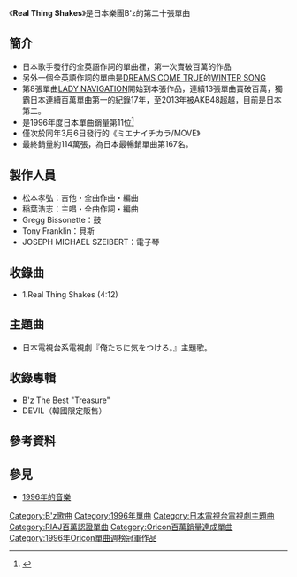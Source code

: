 {{Infobox Single |
| Name           = Real Thing Shakes
| Artist         = [[B'z|B'z]]
| Album          = [[B'z_The_Best_"Treasure"|B'z The Best "Treasure"]]
<!-- 因文件已删，故注解：| Cover          = B'Z Real Thing Shakes.jpg -->
| Released       = 1996年5月15日
| Format         = 8cm [[單曲|單曲CD]]
| Recorded       = 
| Genre          = [[硬式搖滾|硬式搖滾]]
| Length         = 4分12秒
| Label          = [[VERMILLION_RECORDS|Rooms RECORDS]]
| Writer         = [[稻葉浩志|稻葉浩志]]（全作詞）<br/>[[松本孝弘|松本孝弘]]（全作曲）
| Producer       = Andy Johns
| Certification  = Million（[[日本唱片協會|日本唱片協會]]）
| Chart position = * 週間最高排行第1位（[[Oricon公信榜|Oricon]]）
* 1996年度年間第12位（[[Oricon公信榜|Oricon]]）
| Last single    = [[看不見的力量_～INVISIBLE_ONE～/MOVE|看不見的力量 ～INVISIBLE ONE～／MOVE]] <br /> （1996年）
| This single    = '''Real Thing Shakes''' <br /> （1996年）
| Next single    = [[FIREBALL|FIREBALL]]<br />（1997年）
}}
《'''Real Thing Shakes'''》是日本樂團B'z的第二十張單曲

==簡介==
*日本歌手發行的全英語作詞的單曲裡，第一次賣破百萬的作品
*另外一個全英語作詞的單曲是[[DREAMS_COME_TRUE|DREAMS COME TRUE]]的[[WINTER_SONG|WINTER SONG]]
*第8張單曲[[LADY_NAVIGATION|LADY NAVIGATION]]開始到本張作品，連續13張單曲賣破百萬，獨霸日本連續百萬單曲第一的紀錄17年，至2013年被AKB48超越，目前是日本第二。
*是1996年度日本單曲銷量第11位<ref>{{Cite web |url=http://www.musictvprogram.com/corner-ranking-1996.html |script-title=ja:1996年間シングルランキング TOP100 |access-date=2012-06-17 |archive-url=https://web.archive.org/web/20120430053953/http://www.musictvprogram.com/corner-ranking-1996.html |archive-date=2012-04-30 |dead-url=yes }}</ref>
*僅次於同年3月6日發行的《ミエナイチカラ/MOVE》
*最終銷量約114萬張，為日本最暢銷單曲第167名。

==製作人員==
*松本孝弘：吉他・全曲作曲・編曲
*稲葉浩志：主唱・全曲作詞・編曲
*Gregg Bissonette：鼓
*Tony Franklin：貝斯
*JOSEPH MICHAEL SZEIBERT：電子琴

==收錄曲==
*1.Real Thing Shakes (4:12) 

==主題曲==
*日本電視台系電視劇『俺たちに気をつけろ。』主題歌。

==收錄專輯==
*B'z The Best "Treasure"
*DEVIL（韓國限定販售）

==參考資料==
{{reflist}}

==參見==
*[http://ja.wikipedia.org/wiki/1996%E5%B9%B4%E3%81%AE%E9%9F%B3%E6%A5%BD    1996年的音樂]{{Wayback|url=http://ja.wikipedia.org/wiki/1996%E5%B9%B4%E3%81%AE%E9%9F%B3%E6%A5%BD |date=20111112163414 }}

{{B'z}}

[[Category:B'z歌曲|Category:B'z歌曲]]
[[Category:1996年單曲|Category:1996年單曲]]
[[Category:日本電視台電視劇主題曲|Category:日本電視台電視劇主題曲]]
[[Category:RIAJ百萬認證單曲|Category:RIAJ百萬認證單曲]]
[[Category:Oricon百萬銷量達成單曲|Category:Oricon百萬銷量達成單曲]]
[[Category:1996年Oricon單曲週榜冠軍作品|Category:1996年Oricon單曲週榜冠軍作品]]